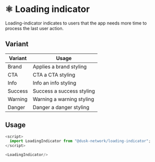 
<Meta title="Docs/Components/Atoms/Loading Indicator" />

# ⚛️ Loading indicator

Loading-indicator indicates to users that the app needs more time to process the last user action.

## Variant

| Variant | Usage                     |
| ------- | ------------------------- |
| Brand   | Applies a brand styling   |
| CTA     | CTA a CTA styling         |
| Info    | Info an info styling      |
| Success | Success a success styling |
| Warning | Warning a warning styling |
| Danger  | Danger a danger styling   |

## Usage

```js
<script>
  import LoadingIndicator from "@dusk-network/loading-indicator";
</script>

<LoadingIndicator/>
```
